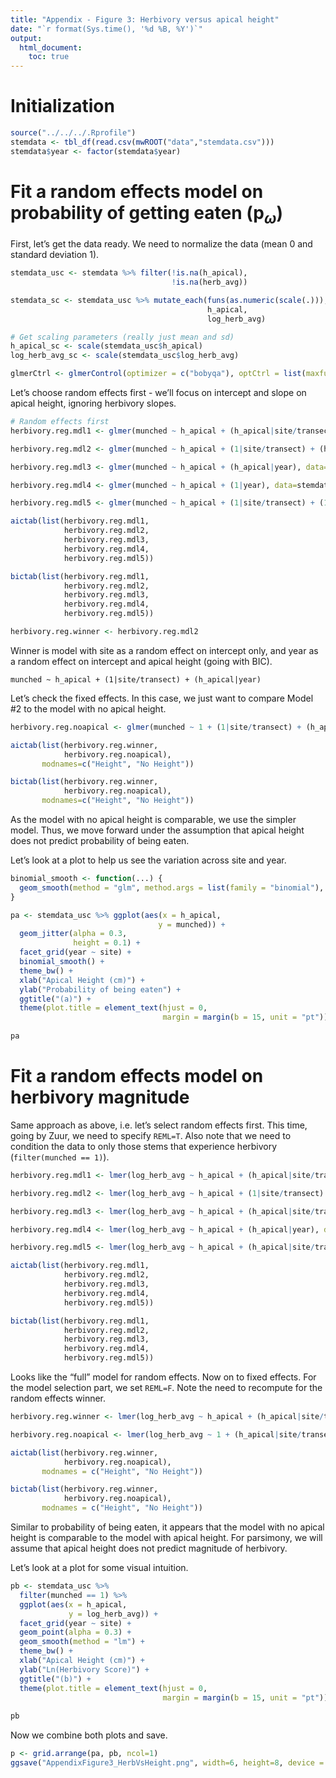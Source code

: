 ```yaml
---
title: "Appendix - Figure 3: Herbivory versus apical height"
date: "`r format(Sys.time(), '%d %B, %Y')`"
output: 
  html_document:
    toc: true
---
```


# Initialization

```r
source("../../../.Rprofile")
stemdata <- tbl_df(read.csv(mwROOT("data","stemdata.csv")))
stemdata$year <- factor(stemdata$year)
```

# Fit a random effects model on probability of getting eaten ($\mathrm{p}_{\omega}$)

First, let's get the data ready.  We need to normalize the data (mean 0 and standard deviation 1).
```r
stemdata_usc <- stemdata %>% filter(!is.na(h_apical),
                                    !is.na(herb_avg))

stemdata_sc <- stemdata_usc %>% mutate_each(funs(as.numeric(scale(.))), 
                                            h_apical, 
                                            log_herb_avg)

# Get scaling parameters (really just mean and sd)
h_apical_sc <- scale(stemdata_usc$h_apical)
log_herb_avg_sc <- scale(stemdata_usc$log_herb_avg)

glmerCtrl <- glmerControl(optimizer = c("bobyqa"), optCtrl = list(maxfun=50000))
```

Let's choose random effects first - we'll focus on intercept and slope on apical height, ignoring herbivory slopes.
```r
# Random effects first
herbivory.reg.mdl1 <- glmer(munched ~ h_apical + (h_apical|site/transect) + (h_apical|year), data=stemdata_sc, nAGQ=1, family=binomial(), control = glmerCtrl)

herbivory.reg.mdl2 <- glmer(munched ~ h_apical + (1|site/transect) + (h_apical|year), data=stemdata_sc, nAGQ=1, family=binomial(), control = glmerCtrl)

herbivory.reg.mdl3 <- glmer(munched ~ h_apical + (h_apical|year), data=stemdata_sc, nAGQ=1, family=binomial(), control = glmerCtrl)

herbivory.reg.mdl4 <- glmer(munched ~ h_apical + (1|year), data=stemdata_sc, nAGQ=1, family=binomial(), control = glmerCtrl)

herbivory.reg.mdl5 <- glmer(munched ~ h_apical + (1|site/transect) + (1|year), data=stemdata_sc, nAGQ=1, family=binomial(), control = glmerCtrl)

aictab(list(herbivory.reg.mdl1, 
            herbivory.reg.mdl2, 
            herbivory.reg.mdl3,
            herbivory.reg.mdl4,
            herbivory.reg.mdl5))

bictab(list(herbivory.reg.mdl1, 
            herbivory.reg.mdl2, 
            herbivory.reg.mdl3,
            herbivory.reg.mdl4,
            herbivory.reg.mdl5))

herbivory.reg.winner <- herbivory.reg.mdl2
```
Winner is model with site as a random effect on intercept only, and year as a random effect on intercept and apical height (going with BIC).
```
munched ~ h_apical + (1|site/transect) + (h_apical|year)
```
Let's check the fixed effects.  In this case, we just want to compare Model #2 to the model with no apical height.
```r
herbivory.reg.noapical <- glmer(munched ~ 1 + (1|site/transect) + (h_apical|year), data=stemdata_sc, nAGQ=1, family=binomial(), control = glmerCtrl)

aictab(list(herbivory.reg.winner, 
            herbivory.reg.noapical),
       modnames=c("Height", "No Height"))

bictab(list(herbivory.reg.winner, 
            herbivory.reg.noapical),
       modnames=c("Height", "No Height"))
```

As the model with no apical height is comparable, we use the simpler model.  Thus, we move forward under the assumption that apical height does not predict probability of being eaten.

Let's look at a plot to help us see the variation across site and year.

```r
binomial_smooth <- function(...) {
  geom_smooth(method = "glm", method.args = list(family = "binomial"), ...)
}

pa <- stemdata_usc %>% ggplot(aes(x = h_apical, 
                                 y = munched)) + 
  geom_jitter(alpha = 0.3,
              height = 0.1) +
  facet_grid(year ~ site) +
  binomial_smooth() +
  theme_bw() +
  xlab("Apical Height (cm)") +
  ylab("Probability of being eaten") +
  ggtitle("(a)") + 
  theme(plot.title = element_text(hjust = 0,
                                  margin = margin(b = 15, unit = "pt")))
     
pa
```

# Fit a random effects model on herbivory magnitude

Same approach as above, i.e. let's select random effects first.  This time, going by Zuur, we need to specify `REML=T`.  Also note that we need to condition the data to only those stems that experience herbivory (`filter(munched == 1)`).

```r
herbivory.reg.mdl1 <- lmer(log_herb_avg ~ h_apical + (h_apical|site/transect) + (h_apical|year), data=stemdata_sc %>% filter(munched == 1), REML=T)

herbivory.reg.mdl2 <- lmer(log_herb_avg ~ h_apical + (1|site/transect) + (h_apical|year), data=stemdata_sc %>% filter(munched == 1), REML=T)

herbivory.reg.mdl3 <- lmer(log_herb_avg ~ h_apical + (h_apical|site/transect) + (1|year), data=stemdata_sc %>% filter(munched == 1), REML=T)

herbivory.reg.mdl4 <- lmer(log_herb_avg ~ h_apical + (h_apical|year), data=stemdata_sc %>% filter(munched == 1), REML=T)

herbivory.reg.mdl5 <- lmer(log_herb_avg ~ h_apical + (h_apical|site/transect), data=stemdata_sc %>% filter(munched == 1), REML=T)

aictab(list(herbivory.reg.mdl1, 
            herbivory.reg.mdl2,
            herbivory.reg.mdl3,
            herbivory.reg.mdl4,
            herbivory.reg.mdl5))

bictab(list(herbivory.reg.mdl1, 
            herbivory.reg.mdl2,
            herbivory.reg.mdl3,
            herbivory.reg.mdl4,
            herbivory.reg.mdl5))
```

Looks like the "full" model for random effects.  Now on to fixed effects.  For the model selection part, we set `REML=F`.  Note the need to recompute for the random effects winner.
```r
herbivory.reg.winner <- lmer(log_herb_avg ~ h_apical + (h_apical|site/transect) + (h_apical|year), data=stemdata_sc %>% filter(munched == 1), REML=F)

herbivory.reg.noapical <- lmer(log_herb_avg ~ 1 + (h_apical|site/transect) + (h_apical|year), data=stemdata_sc %>% filter(munched == 1), REML=F)

aictab(list(herbivory.reg.winner, 
            herbivory.reg.noapical),
       modnames = c("Height", "No Height"))

bictab(list(herbivory.reg.winner, 
            herbivory.reg.noapical),
       modnames = c("Height", "No Height"))
```

Similar to probability of being eaten, it appears that the model with no apical height is comparable to the model with apical height.  For parsimony, we will assume that apical height does not predict magnitude of herbivory.  

Let's look at a plot for some visual intuition.

```r
pb <- stemdata_usc %>% 
  filter(munched == 1) %>%
  ggplot(aes(x = h_apical, 
             y = log_herb_avg)) + 
  facet_grid(year ~ site) +
  geom_point(alpha = 0.3) +
  geom_smooth(method = "lm") +
  theme_bw() +
  xlab("Apical Height (cm)") +
  ylab("Ln(Herbivory Score)") +
  ggtitle("(b)") + 
  theme(plot.title = element_text(hjust = 0,
                                  margin = margin(b = 15, unit = "pt")))
     
pb
```

Now we combine both plots and save.
```r
p <- grid.arrange(pa, pb, ncol=1)
ggsave("AppendixFigure3_HerbVsHeight.png", width=6, height=8, device = "png", p)
```
